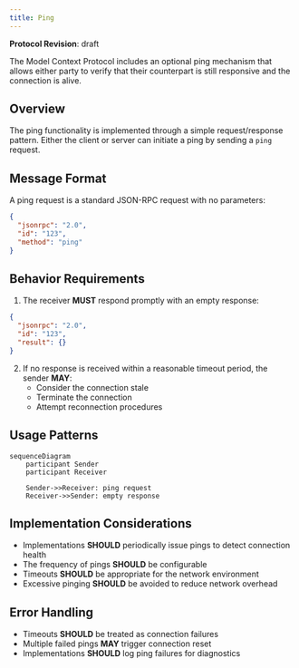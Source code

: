 ```yaml
---
title: Ping
---
```


<Info>**Protocol Revision**: draft</Info>

The Model Context Protocol includes an optional ping mechanism that allows either party
to verify that their counterpart is still responsive and the connection is alive.

## Overview

The ping functionality is implemented through a simple request/response pattern. Either
the client or server can initiate a ping by sending a `ping` request.

## Message Format

A ping request is a standard JSON-RPC request with no parameters:

```json
{
  "jsonrpc": "2.0",
  "id": "123",
  "method": "ping"
}
```

## Behavior Requirements

1. The receiver **MUST** respond promptly with an empty response:

```json
{
  "jsonrpc": "2.0",
  "id": "123",
  "result": {}
}
```

2. If no response is received within a reasonable timeout period, the sender **MAY**:
   - Consider the connection stale
   - Terminate the connection
   - Attempt reconnection procedures

## Usage Patterns

```mermaid
sequenceDiagram
    participant Sender
    participant Receiver

    Sender->>Receiver: ping request
    Receiver->>Sender: empty response
```

## Implementation Considerations

- Implementations **SHOULD** periodically issue pings to detect connection health
- The frequency of pings **SHOULD** be configurable
- Timeouts **SHOULD** be appropriate for the network environment
- Excessive pinging **SHOULD** be avoided to reduce network overhead

## Error Handling

- Timeouts **SHOULD** be treated as connection failures
- Multiple failed pings **MAY** trigger connection reset
- Implementations **SHOULD** log ping failures for diagnostics
